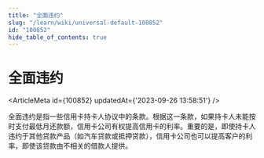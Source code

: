 ```yaml
---
title: "全面违约"
slug: "/learn/wiki/universal-default-100852"
id: "100852"
hide_table_of_contents: true
---
```



# 全面违约

<ArticleMeta id={100852} updatedAt={'2023-09-26 13:58:51'} />
<div className='border-solid border-b border-t-0 my-4 border-[var(--ifm-color-gray-300)]' />

全面违约是指一些信用卡持卡人协议中的条款。根据这一条款，如果持卡人未能按时支付最低月还款额，信用卡公司有权提高信用卡的利率。重要的是，即使持卡人违约于其他贷款产品（如汽车贷款或抵押贷款），信用卡公司也可以提高客户的利率，即使该贷款由不相关的借款人提供。
